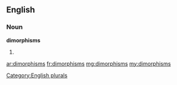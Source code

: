 ==English==

===Noun===
'''dimorphisms'''

# {{plural of|dimorphism}}

[[Category:English plurals]]

[[ar:dimorphisms]]
[[fr:dimorphisms]]
[[mg:dimorphisms]]
[[my:dimorphisms]]